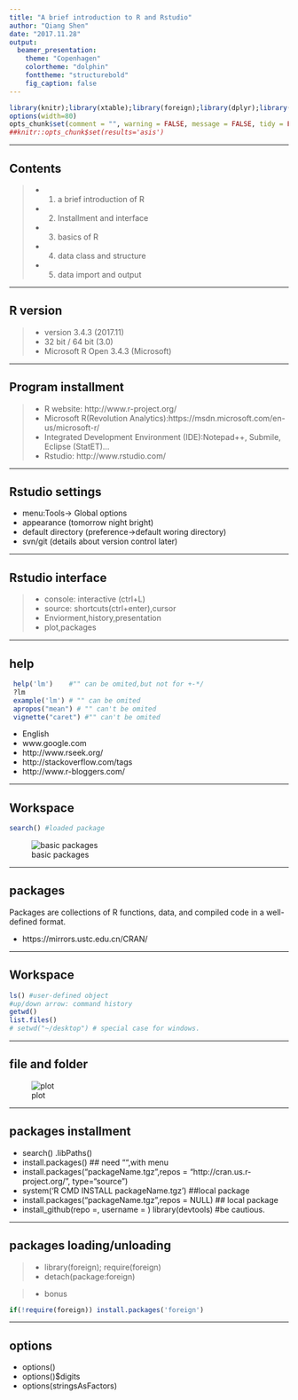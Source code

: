 ```yaml
---
title: "A brief introduction to R and Rstudio"
author: "Qiang Shen"
date: "2017.11.28"
output:
  beamer_presentation:
    theme: "Copenhagen"
    colortheme: "dolphin"
    fonttheme: "structurebold"
    fig_caption: false
---
```


```r
library(knitr);library(xtable);library(foreign);library(dplyr);library(vcd);library(grid)
options(width=80)
opts_chunk$set(comment = "", warning = FALSE, message = FALSE, tidy = FALSE, size="small")
##knitr::opts_chunk$set(results='asis')
```

---


## Contents
>- 1. a brief introduction of R
>- 2. Installment and interface
>- 3. basics of R
>- 4. data class and structure
>- 5. data import and output

---

## R version 

>- version 3.4.3 (2017.11)
>- 32 bit / 64 bit (3.0) 
>- Microsoft R Open 3.4.3 (Microsoft)

---

## Program installment

>- R website: http://www.r-project.org/
>- Microsoft R(Revolution Analytics):https://msdn.microsoft.com/en-us/microsoft-r/
>- Integrated Development Environment (IDE):Notepad++, Submile, Eclipse (StatET)...
>- Rstudio: http://www.rstudio.com/

---

## Rstudio settings
- menu:Tools-> Global options
- appearance (tomorrow night bright) 
- default directory (preference->default woring directory)
- svn/git (details about version control later)

---

## Rstudio interface

>- console: interactive (ctrl+L) 
>- source: shortcuts(ctrl+enter),cursor
>- Enviorment,history,presentation 
>- plot,packages

---

## help
```r
 help('lm')    #"" can be omited,but not for +-*/
 ?lm
 example('lm') # "" can be omited
 apropos("mean") # "" can't be omited
 vignette("caret") #"" can't be omited
```

- English
- www.google.com
- http://www.rseek.org/
- http://stackoverflow.com/tags
- http://www.r-bloggers.com/

---

## Workspace
```r
search() #loaded package
```
![basic packages](plot/basics.png)

---

## packages
Packages are collections of R functions, data, and compiled code in a well-defined format.

- https://mirrors.ustc.edu.cn/CRAN/

---

## Workspace
```r
ls() #user-defined object
#up/down arrow: command history
getwd()
list.files()
# setwd("~/desktop") # special case for windows.
```

---

## file and folder

 ![plot](plot/command.png) 

---

## packages installment

- search() .libPaths()
- install.packages() ## need "",with menu
- install.packages("packageName.tgz",repos = "http://cran.us.r-project.org/", type="source")
- system('R CMD INSTALL packageName.tgz')  ##local package
- install.packages("packageName.tgz",repos = NULL) ## local package
- install_github(repo =, username = ) library(devtools) #be cautious.

---

## packages loading/unloading
>- library(foreign); require(foreign)
>- detach(package:foreign)

>- bonus

```r
if(!require(foreign)) install.packages('foreign')

```

---

## options

- options()
- options()$digits
- options(stringsAsFactors)

